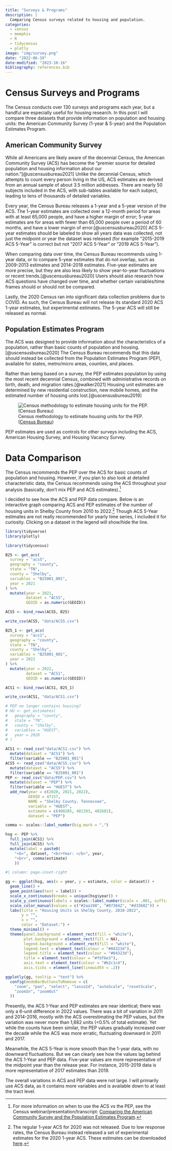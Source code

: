 ```yaml
---
title: "Surveys & Programs"
description: |
  Comparing Census surveys related to housing and population.
categories:
  - census
  - memphis
  - R
  - tidycensus
  - plotly
image: "img/survey.png"
date: "2022-06-19"
date-modified: "2023-10-16"
bibliography: references.bib
---
```


# Census Surveys and Programs

The Census conducts over 130 surveys and programs each year, but a handful are especially useful for housing research. In this post I will compare three datasets that provide information on population and housing units: the American Community Survey (1-year & 5-year) and the Population Estimates Program.

## American Community Survey

While all Americans are likely aware of the decennial Census, the American Community Survey (ACS) has become the "premier source for detailed population and housing information about our nation."[@uscensusbureau2021] Unlike the decennial Census, which attempts to count every person living in the US, ACS estimates are derived from an annual sample of about 3.5 million addresses. There are nearly 50 subjects included in the ACS, with sub-tables available for each subject, leading to tens of thousands of detailed variables.

Every year, the Census Bureau releases a 1-year and a 5-year version of the ACS. The 1-year estimates are collected over a 12-month period for areas with at least 65,000 people, and have a higher margin of error; 5-year estimates are for areas with fewer than 65,000 people over a period of 60 months, and have a lower margin of error.[@uscensusbureau2020] ACS 5-year estimates should be labeled to show all years data was collected, not just the midpoint or year the dataset was released (for example "2015-2019 ACS 5-Year" is correct but not "2017 ACS 5-Year" or "2019 ACS 5-Year").

When comparing data over time, the Census Bureau recommends using 1-year data, or to compare 5-year estimates that do not overlap, such as 2009-2013 estimates and 2014-2018 estimates. Five-year estimates are more precise, but they are also less likely to show year-to-year fluctuations or recent trends.[@uscensusbureau2020] Users should also research how ACS questions have changed over time, and whether certain variables/time frames should or should not be compared.

Lastly, the 2020 Census ran into significant data collection problems due to COVID. As such, the Census Bureau will not release its standard 2020 ACS 1-year estimates, but experimental estimates. The 5-year ACS will still be released as normal.

## Population Estimates Program

The ACS was designed to provide information about the characteristics of a population, rather than basic counts of population and housing.[@uscensusbureau2020] The Census Bureau recommends that this data should instead be collected from the Population Estimates Program (PEP), available for states, metro/micro areas, counties, and places.

Rather than being based on a survey, the PEP estimates population by using the most recent decennial Census, combined with administrative records on birth, death, and migration rates.[@walker2021] Housing unit estimates are determined by new residential construction, new mobile homes, and the estimated number of housing units lost.[@uscensusbureau2019]

![Census methodology to estimate housing units for the PEP. ([Census Bureau](https://www.census.gov/programs-surveys/acs/guidance/handbooks/general.html))](img/hsg-est.png)

PEP estimates are used as controls for other surveys including the ACS, American Housing Survey, and Housing Vacancy Survey.

# Data Comparison

The Census recommends the PEP over the ACS for basic counts of population and housing. However, if you plan to also look at detailed characteristic data, the Census recommends using the ACS throughout your analysis (basically, don't mix PEP and ACS estimates).[^1]

[^1]: For more information on when to use the ACS vs the PEP, see the Census webinar/presentation/transcript: [Comparing the American Community Survey and the Population Estimates Program](https://www.census.gov/data/academy/webinars/2021/comparing-the-acs-and-the-pop-est-program.html).

I decided to see how the ACS and PEP data compare. Below is an interactive graph comparing ACS and PEP estimates of the number of housing units in Shelby County from 2010 to 2022.[^2] Though ACS 5-Year estimates are not really recommended for yearly time series, I included it for curiosity. Clicking on a dataset in the legend will show/hide the line.

[^2]: The regular 1-year ACS for 2020 was not released. Due to low response rates, the Census Bureau instead released a set of experimental estimates for the 2020 1-year ACS. These estimates can be downloaded [here](https://www.census.gov/programs-surveys/acs/data/experimental-data/1-year.html).

```r
library(tidyverse)
library(plotly)
```

```r
library(tidycensus)

B25 <- get_acs(
  survey = "acs5",
  geography = "county",
  state = "TN", 
  county = "Shelby",
  variables = "B25001_001",
  year = 2021
) %>% 
  mutate(year = 2021,
         dataset = "ACS5",
         GEOID = as.numeric(GEOID))

ACS5 <- bind_rows(ACS5, B25)

write_csv(ACS5, "data/ACS5.csv")

B25_1 <- get_acs(
  survey = "acs1",
  geography = "county",
  state = "TN", 
  county = "Shelby",
  variables = "B25001_001",
  year = 2022
) %>% 
  mutate(year = 2022,
         dataset = "ACS1",
         GEOID = as.numeric(GEOID))

ACS1 <- bind_rows(ACS1, B25_1)

write_csv(ACS1, "data/ACS1.csv")

# PEP no longer contains housing?
# HU <- get_estimates(
#   geography = "county",
#   state = "TN",
#   county = "Shelby",
#   variables = "HUEST",
#   year = 2020
# )
```

```r
ACS1 <- read_csv("data/ACS1.csv") %>%
  mutate(dataset = "ACS1") %>%
  filter(variable == "B25001_001")
ACS5 <- read_csv("data/ACS5.csv") %>%
  mutate(dataset = "ACS5") %>%
  filter(variable == "B25001_001")
PEP <- read_csv("data/PEP.csv") %>%
  mutate(dataset = "PEP") %>%
  filter(variable == "HUEST") %>% 
  add_row(year = c(2020, 2021, 2022),
          GEOID = 47157,
          NAME = "Shelby County, Tennessee",
          variable = "HUEST",
          estimate = c(400285, 401393, 402681),
          dataset = "PEP")
```


```r
comma <- scales::label_number(big.mark = ",")

hsg <- PEP %>% 
  full_join(ACS1) %>% 
  full_join(ACS5) %>% 
  mutate(label = paste0(
    "<b>", dataset, "<br>Year: </b>", year,
    "<br>", comma(estimate)
    ))
```

```r
#| column: page-inset-right

gg <- ggplot(hsg, aes(x = year, y = estimate, color = dataset)) +
  geom_line() +
  geom_point(aes(text = label)) +
  scale_x_continuous(breaks = unique(hsg$year)) +
  scale_y_continuous(labels = scales::label_number(scale = .001, suffix = "K")) +
  scale_color_manual(values = c("#2aa198", "#073642", "#d33682")) +
  labs(title = "Housing Units in Shelby County, 2010-2022",
       y = "",
       x = "",
       color = "Dataset:") +
  theme_minimal() +
  theme(panel.background = element_rect(fill = "white"),
        plot.background = element_rect(fill = NA),
        legend.background = element_rect(fill = "white"),
        legend.text = element_text(colour = "#04323d"),
        legend.title = element_text(colour = "#04323d"),
        title = element_text(colour = "#fdf6e3"),
        axis.text = element_text(colour = "#b2c1c4"),
        axis.ticks = element_line(linewidth = .2))

ggplotly(gg, tooltip = "text") %>% 
  config(modeBarButtonsToRemove = c(
    "zoom", "pan", "select", "lasso2d", "autoScale", "resetScale",
    "zoomIn", "zoomOut"
  ))
```

Presently, the ACS 1-Year and PEP estimates are near identical; there was only a 6-unit difference in 2022 values. There was a bit of variation in 2011 and 2014-2016, mostly with the ACS overestimating the PEP values, but the variation was never more than 1,882 units (\<0.5% of total estimate). Yet while the counts have been similar, the PEP values gradually increased over the decade while the ACS was more erratic, fluctuating downward in 2011 and 2017.

Meanwhile, the ACS 5-Year is more smooth than the 1-year data, with no downward fluctuations. But we can clearly see how the values lag behind the ACS 1-Year and PEP data. Five-year values are more representative of the midpoint year than the release year. For instance, 2015-2019 data is more representative of 2017 estimates than 2019.

The overall variations in ACS and PEP data were not large. I will primarily use ACS data, as it contains more variables and is available down to at least the tract level.


